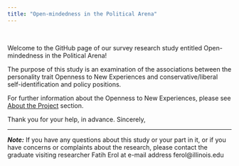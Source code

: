 ```yaml
---
title: "Open-mindedness in the Political Arena"  
---
```

<!-- Global site tag (gtag.js) - Google Analytics -->
<script async src="https://www.googletagmanager.com/gtag/js?id=UA-166024076-1"></script>
<script>
  window.dataLayer = window.dataLayer || [];
  function gtag(){dataLayer.push(arguments);}
  gtag('js', new Date());

  gtag('config', 'UA-166024076-1');
</script>

<br>

Welcome to the GitHub page of our survey research study entitled Open-mindedness in the Political Arena!    
   
The purpose of this study is an examination of the associations between the personality trait Openness to New Experiences and conservative/liberal self-identification and policy positions.

For further information about the Openness to New Experiences, please see <a href="https://ferol15.github.io/personalitytraits/about.html">About the Project</a> section. 

Thank you for your help, in advance. Sincerely,

---
<b><i>Note:</i></b> If you have any questions about this study or your part in it, or if you have concerns or complaints about the research, please contact the graduate visiting researcher Fatih Erol at e-mail address ferol@illinois.edu 



